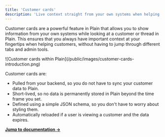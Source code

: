```yaml
---
title: 'Customer cards'
description: 'Live context straight from your own systems when helping customers.'
---
```


Customer cards are a powerful feature in Plain that allows you to show information from your own systems while looking at a customer or thread in Plain. This ensures that you always have important context at your fingertips when helping customers, without having to jump through different tabs and admin tools.

<Frame>![Customer cards within Plain](/public/images/customer-cards-introduction.png)</Frame>

Customer cards are:

- Pulled from your backend, so you do not have to sync your customer data to Plain.
- Short-lived, so no data is permanently stored in Plain beyond the time frame you set.
- Defined using a simple JSON schema, so you don't have to worry about styling them.
- Automatically reloaded if a user is viewing a customer and the data expires.

[**Jump to documentation →**](/api-reference/customer-cards)
